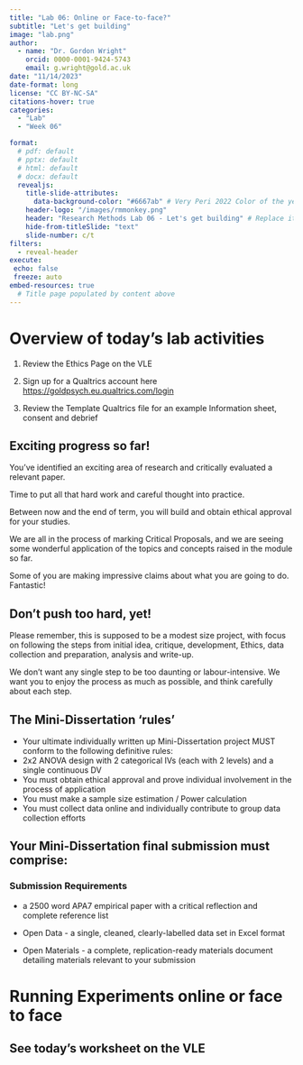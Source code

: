 ```yaml
---
title: "Lab 06: Online or Face-to-face?"
subtitle: "Let's get building"
image: "lab.png"
author: 
  - name: "Dr. Gordon Wright"
    orcid: 0000-0001-9424-5743
    email: g.wright@gold.ac.uk
date: "11/14/2023"
date-format: long
license: "CC BY-NC-SA"
citations-hover: true
categories: 
  - "Lab"
  - "Week 06"

format: 
  # pdf: default
  # pptx: default
  # html: default
  # docx: default
  revealjs: 
    title-slide-attributes: 
      data-background-color: "#6667ab" # Very Peri 2022 Color of the year
    header-logo: "/images/rmmonkey.png"
    header: "Research Methods Lab 06 - Let's get building" # Replace it
    hide-from-titleSlide: "text"
    slide-number: c/t
filters:
  - reveal-header
execute:
 echo: false
 freeze: auto
embed-resources: true
  # Title page populated by content above
---
```


# Overview of today's lab activities

1.  Review the Ethics Page on the VLE

2.  Sign up for a Qualtrics account here
    <https://goldpsych.eu.qualtrics.com/login>

3.  Review the Template Qualtrics file for an example Information sheet,
    consent and debrief

## Exciting progress so far!

You've identified an exciting area of research and critically evaluated
a relevant paper.

Time to put all that hard work and careful thought into practice.

Between now and the end of term, you will build and obtain ethical
approval for your studies.

We are all in the process of marking Critical Proposals, and we are
seeing some wonderful application of the topics and concepts raised in
the module so far.

Some of you are making impressive claims about what you are going to do.
Fantastic!

## Don't push too hard, yet!

Please remember, this is supposed to be a modest size project, with
focus on following the steps from initial idea, critique, development,
Ethics, data collection and preparation, analysis and write-up.

We don't want any single step to be too daunting or labour-intensive. We
want you to enjoy the process as much as possible, and think carefully
about each step.

## The Mini-Dissertation 'rules'

-   Your ultimate individually written up Mini-Dissertation project MUST
    conform to the following definitive rules:
-   2x2 ANOVA design with 2 categorical IVs (each with 2 levels) and a
    single continuous DV
-   You must obtain ethical approval and prove individual involvement in
    the process of application
-   You must make a sample size estimation / Power calculation
-   You must collect data online and individually contribute to group
    data collection efforts

## Your Mini-Dissertation final submission must comprise:

### Submission Requirements

-   a 2500 word APA7 empirical paper with a critical reflection and
    complete reference list

-   Open Data - a single, cleaned, clearly-labelled data set in Excel
    format

-   Open Materials - a complete, replication-ready materials document
    detailing materials relevant to your submission

# Running Experiments online or face to face

## See today's worksheet on the VLE
